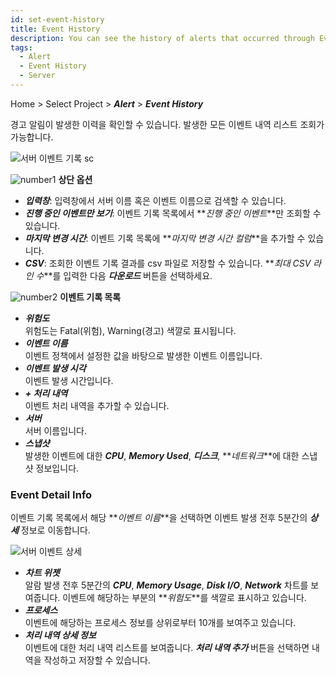 ```yaml
---
id: set-event-history
title: Event History
description: You can see the history of alerts that occurred through Event History.
tags:
  - Alert
  - Event History
  - Server
---
```


<!-- 내용 확인 필요 -->

<!-- 특히 이벤트 상세 정보 탭 -->

Home > Select Project > **_Alert_** > **_Event History_**

경고 알림이 발생한 이력을 확인할 수 있습니다. 발생한 모든 이벤트 내역 리스트 조회가 가능합니다. 

![서버 이벤트 기록 sc](/img/event-history-server.png)

![number1](/img/number-01.png) **상단 옵션**

-   **_입력창_**: 입력창에서 서버 이름 혹은 이벤트 이름으로 검색할 수 있습니다.
-   **_진행 중인 이벤트만 보기_**: 이벤트 기록 목록에서 **_진행 중인 이벤트_**만 조회할 수 있습니다.
-   **_마지막 변경 시간_**: 이벤트 기록 목록에 **_마지막 변경 시간 컬럼_**을 추가할 수 있습니다.
-   **_CSV_**: 조회한 이벤트 기록 결과를 csv 파일로 저장할 수 있습니다. **_최대 CSV 라인 수_**를 입력한 다음 **_다운로드_** 버튼을 선택하세요.

![number2](/img/number-02.png) **이벤트 기록 목록**

-   **_위험도_**<br/>
      위험도는 <span class='vslow'>Fatal</span>(위험), <span class='slow'>Warning</span>(경고) 색깔로 표시됩니다.
-   **_이벤트 이름_**<br/>
      이벤트 정책에서 설정한 값을 바탕으로 발생한 이벤트 이름입니다.
-   **_이벤트 발생 시각_**<br/>
      이벤트 발생 시간입니다.
-   **_+ 처리 내역_**<br/>
      이벤트 처리 내역을 추가할 수 있습니다.
-   **_서버_**<br/>
      서버 이름입니다. 
-   **_스냅샷_**<br/>
      발생한 이벤트에 대한 **_CPU_**, **_Memory Used_**, **_디스크_**, **_네트워크_**에 대한 스냅샷 정보입니다. 

### Event Detail Info

이벤트 기록 목록에서 해당 **_이벤트 이름_**을 선택하면 이벤트 발생 전후 5분간의 **_상세_** 정보로 이동합니다.

![서버 이벤트 상세](/img/server-event-detail.png)

-   **_차트 위젯_**<br/>
      알람 발생 전후 5분간의 **_CPU_**, **_Memory Usage_**, **_Disk I/O_**, **_Network_** 차트를 보여줍니다. 이벤트에 해당하는 부분의 **_위험도_**를 색깔로 표시하고 있습니다.
-   **_프로세스_**<br/>
      이벤트에 해당하는 프로세스 정보를 상위로부터 10개를 보여주고 있습니다. 
-   **_처리 내역 상세 정보_**<br/>
      이벤트에 대한 처리 내역 리스트를 보여줍니다. **_처리 내역 추가_** 버튼을 선택하면 내역을 작성하고 저장할 수 있습니다.

<!-- 
![이벤트 기록 - 서버](https://img.whatap.io/media/images/server_event_list_iddZR2Z.png) 
![이벤트 기록 - 서버 - 이벤트 상세 정보](https://img.whatap.io/media/images/Screenshot_2021-03-17_Server_Monitoring.png)
-->

<!-- 사장 기능인지 확인 필요..삭제.. 프로세스에서  View all 링크를 선택하면 모든 프로세스 정보를 확인할 수 있습니다. -->

<!-- 

* ***발생 시간***  
    이벤트 발생 시간입니다.
* ***위험도***  
    위험도는 <span class='vslow'>Fatal</span>(위험), <span class='slow'>Warning</span>(경고)로 표시됩니다.
* ***서버명***  
    서버 이름입니다. 
* ***설명***  
    이벤트 정책에서 설정한 값을 바탕으로 발생한 이벤트 설명입니다.
* ***스냅샷***  
    발생한 이벤트에 대한 CPU, Memory, Disk, Network에 대한 스냅샷 정보입니다.      
* ***현재 상태***  
    해당 이벤트의 현재 상태입니다.
* ***처리 내역***  
    이벤트에 대한 처리 내역입니다.   

-->
